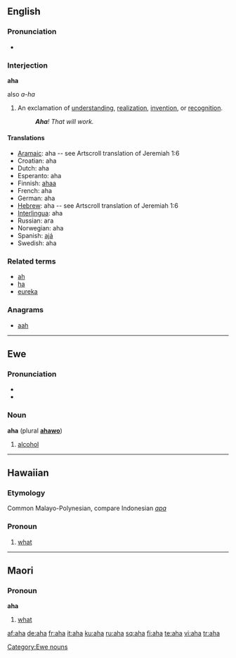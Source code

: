 {{see|AHA}}
==English==

===Pronunciation===
*{{audio|en-us-aha.ogg|Audio (US)}}

===Interjection===
'''aha'''
;also ''a-ha''

# An exclamation of [[understanding]], [[realization]], [[invention]], or [[recognition]].
#: '''''Aha'''! That will work.''

====Translations====
*[[Aramaic]]: aha -- see Artscroll translation of Jeremiah 1:6
*Croatian: aha
*Dutch: aha
*Esperanto: aha
*Finnish: [[ahaa]]
*French: aha
*German: aha
*[[Hebrew]]: aha -- see Artscroll translation of Jeremiah 1:6
*[[Interlingua]]: aha
*Russian: ага
*Norwegian: aha
*Spanish: [[ajá]]
*Swedish: aha

===Related terms===
*[[ah]]
*[[ha]]
*[[eureka]]

===Anagrams===
*[[aah]]

----

==Ewe==

===Pronunciation===
*{{IPA|/æhæ/}}
*{{SAMPA|/{h{/}}

===Noun===
'''aha''' (plural '''[[ahawo]]''')

# [[alcohol]]

[[Category:Ewe nouns]]

----

==Hawaiian==

===Etymology===
Common Malayo-Polynesian, compare Indonesian ''[[apa]]''

===Pronoun===
{{haw-pron}}
# [[what]]

----

==Maori==

===Pronoun===
'''aha'''

# [[what]]

[[af:aha]]
[[de:aha]]
[[fr:aha]]
[[it:aha]]
[[ku:aha]]
[[ru:aha]]
[[sq:aha]]
[[fi:aha]]
[[te:aha]]
[[vi:aha]]
[[tr:aha]]